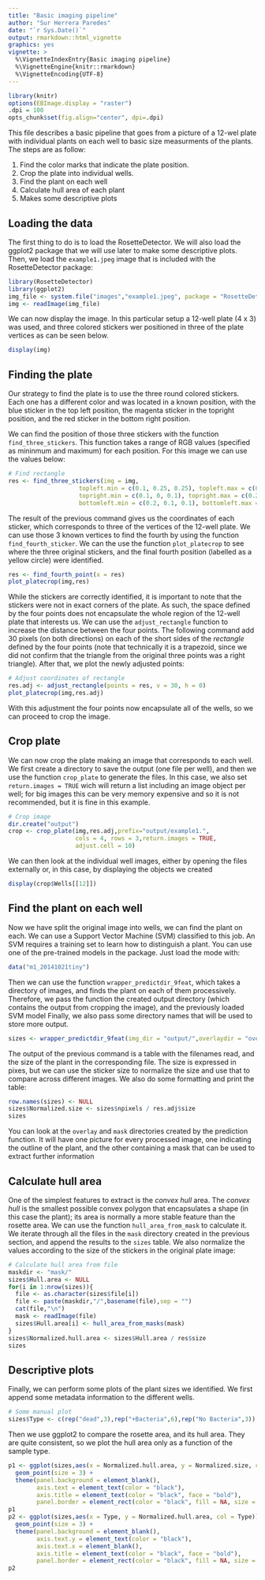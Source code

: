 ```yaml
---
title: "Basic imaging pipeline"
author: "Sur Herrera Paredes"
date: "`r Sys.Date()`"
output: rmarkdown::html_vignette
graphics: yes
vignette: >
  %\VignetteIndexEntry{Basic imaging pipeline}
  %\VignetteEngine{knitr::rmarkdown}
  %\VignetteEncoding{UTF-8}
---
```


```r
library(knitr)
options(EBImage.display = "raster")
.dpi = 100
opts_chunk$set(fig.align="center", dpi=.dpi)
```

This file describes a basic pipeline that goes from a picture of a 12-wel plate with individual plants
on each well to basic size measurments of the plants. The steps are as follow:

1. Find the color marks that indicate the plate position.
2. Crop the plate into individual wells.
3. Find the plant on each well
4. Calculate hull area of each plant
5. Makes some descriptive plots

## Loading the data

The first thing to do is to load the RosetteDetector. We will also load the ggplot2 package that we will use later to make some descriptive plots. Then, we load the `example1.jpeg` image that is included with the RosetteDetector package:

```r
library(RosetteDetector)
library(ggplot2)
img_file <- system.file("images","example1.jpeg", package = "RosetteDetector", mustWork = TRUE)
img <- readImage(img_file)
```

We can now display the image. In this particular setup a 12-well plate (4 x 3) was used, and three colored stickers wer positioned in three of the plate vertices as can be seen below.

```r
display(img)
```

## Finding the plate

Our strategy to find the plate is to use the three round colored stickers. Each one has a different color and was located in a known position, with the blue sticker in the top left position, the magenta sticker in the topright position, and the red sticker in the bottom right position.

We can find the position of those three stickers with the function `find_three_stickers`. This function takes a range of RGB values (specified as mininmum and maximum) for each position. For this image we can use the values below:

```r
# Find rectangle
res <- find_three_stickers(img = img,
                    topleft.min = c(0.1, 0.25, 0.25), topleft.max = c(0.25, 0.3, 0.4),
                    topright.min = c(0.1, 0, 0.1), topright.max = c(0.2, 0.15, 0.3),
                    bottomleft.min = c(0.2, 0.1, 0.1), bottomleft.max = c(0.4, 0.2, 0.2))
```

The result of the previous command gives us the coordinates of each sticker, which corresponds to three of
the vertices of the 12-well plate. We can use those 3 known vertices to find the fourth by using the function
`find_fourth_sticker`. We can the use the function `plot_platecrop` to see where the three original stickers,
and the final fourth position (labelled as a yellow circle) were identified. 

```r
res <- find_fourth_point(x = res)
plot_platecrop(img,res)
```

While the stickers are correctly identified, it is important to note that the stickers were not in exact corners of the plate. As such, the space defined by the four points does not encapsulate the whole region
of the 12-well plate that interests us. We can use the `adjust_rectangle` function to increase the distance
between the four points. The following command add 30 pixels (on both directions) on each of the short sides
of the *rectangle* defined by the four points (note that technically it is a trapezoid, since we did not
confirm that the triangle from the original three points was a right triangle). After that, we plot the
newly adjusted points:

```r
# Adjust coordinates of rectangle
res.adj <- adjust_rectangle(points = res, v = 30, h = 0)
plot_platecrop(img,res.adj)
```

With this adjustment the four points now encapsulate all of the wells, so we can proceed to crop the
image.

## Crop plate

We can now crop the plate making an image that corresponds to each well. We first create a directory
to save the output (one file per well), and then we use the function `crop_plate` to generate the files.
In this case, we also set `return.images = TRUE` wich will return a list including an image object per
well; for big images this can be very memory expensive and so it is not recommended, but it is fine
in this example.

```r
# Crop image
dir.create("output")
crop <- crop_plate(img,res.adj,prefix="output/example1.",
                   cols = 4, rows = 3,return.images = TRUE,
                   adjust.cell = 10)
```

We can then look at the individual well images, either by opening the files externally or, in this case,
by displaying the objects we created

```r
display(crop$Wells[[12]])
```

## Find the plant on each well

Now we have split the original image into wells, we can find the plant on each. We can use a Support
Vector Machine (SVM) classified to this job. An SVM requires a training set to learn how to distinguish
a plant. You can use one of the pre-trained models in the package. Just load the mode with: 

```r
data("m1_20141021tiny")
```

Then we can use the function `wrapper_predictdir_9feat`, which takes a directory of images, and
finds the plant on each of them processively. Therefore, we pass the function the created output
directory (which contains the output from cropping the image), and the previously loaded SVM model
Finally, we also pass some directory names that will be used to store more output.

```r
sizes <- wrapper_predictdir_9feat(img_dir = "output/",overlaydir = "overlay",maskdir = "mask",m1 = m1)
```

The output of the previous command is a table with the filenames read, and the size of the plant in
the corresponding file. The size is expressed in pixes, but we can use the sticker size to normalize
the size and use that to compare across different images. We also do some formatting and print the
table:

```r
row.names(sizes) <- NULL
sizes$Normalized.size <- sizes$npixels / res.adj$size
sizes
```

You can look at the `overlay` and `mask` directories created by the prediction function. It will have
one picture for every processed image, one indicating the outline of the plant, and the other containing
a mask that can be used to extract further information

## Calculate hull area

One of the simplest features to extract is the *convex hull* area. The *convex hull* is the smallest possible convex polygon that encapsulates a shape (in this case the plant); its area is normally a more
stable feature than the rosette area. We can use the function `hull_area_from_mask` to calculate it.
We iterate through all the files in the `mask` directory created in the previous section, and append
the results to the `sizes` table. We also normalize the values according to the size of the stickers
in the original plate image:

```r
# Calculate hull area from file
maskdir <- "mask/"
sizes$Hull.area <- NULL
for(i in 1:nrow(sizes)){
  file <- as.character(sizes$file[i])
  file <- paste(maskdir,"/",basename(file),sep = "")
  cat(file,"\n")
  mask <- readImage(file)
  sizes$Hull.area[i] <- hull_area_from_masks(mask)
}
sizes$Normalized.hull.area <- sizes$Hull.area / res$size
sizes
```

## Descriptive plots

Finally, we can perform some plots of the plant sizes we identified. We first append some metadata
information to the different wells.

```r
# Some manual plot
sizes$Type <- c(rep("dead",3),rep("+Bacteria",6),rep("No Bacteria",3))
```

Then we use ggplot2 to compare the rosette area, and its hull area. They are quite consistent,
so we plot the hull area only as a function of the sample type.

```r
p1 <- ggplot(sizes,aes(x = Normalized.hull.area, y = Normalized.size, col = Type)) +
  geom_point(size = 3) + 
  theme(panel.background = element_blank(),
        axis.text = element_text(color = "black"),
        axis.title = element_text(color = "black", face = "bold"),
        panel.border = element_rect(color = "black", fill = NA, size = 2))
p1
p2 <- ggplot(sizes,aes(x = Type, y = Normalized.hull.area, col = Type)) +
  geom_point(size = 3) +
  theme(panel.background = element_blank(),
        axis.text.y = element_text(color = "black"),
        axis.text.x = element_blank(),
        axis.title = element_text(color = "black", face = "bold"),
        panel.border = element_rect(color = "black", fill = NA, size = 2))
p2
```
